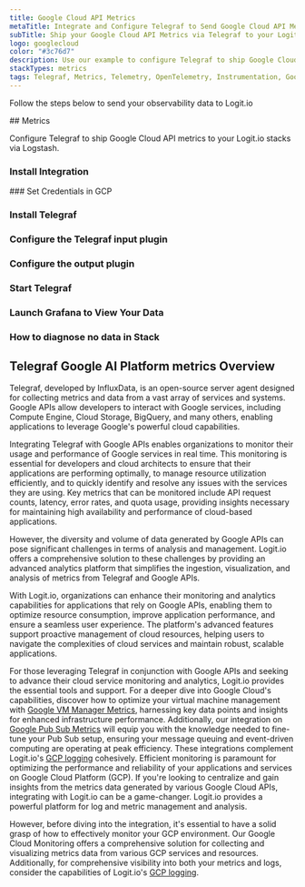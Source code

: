 ```yaml
---
title: Google Cloud API Metrics
metaTitle: Integrate and Configure Telegraf to Send Google Cloud API Metrics
subTitle: Ship your Google Cloud API Metrics via Telegraf to your Logit.io Stack
logo: googlecloud
color: "#3c76d7"
description: Use our example to configure Telegraf to ship Google Cloud API metrics to Logit.io. Configure Telegraf to send Google Cloud API metrics to Logstash or Elastic.
stackTypes: metrics
tags: Telegraf, Metrics, Telemetry, OpenTelemetry, Instrumentation, Google Cloud API, API Management, Cloud Computing, Api
---
```


Follow the steps below to send your observability data to Logit.io

<Steps>
  ## Metrics

  Configure Telegraf to ship Google Cloud API metrics to your Logit.io stacks via Logstash.
  
  ### Install Integration
  <InstallIntegration/>
  ### Set Credentials in GCP

  <SetGCPCredentials intro="Google Cloud API, a cornerstone of Google Cloud services, facilitates secure and efficient interaction between various cloud-based software components."/>
  
  ### Install Telegraf

  <InstallTelegraf />

  ### Configure the Telegraf input plugin

  <TelegrafStackDriverInput metric_type="serviceruntime.googleapis.com"/>

  ### Configure the output plugin

  <TelegrafOutputPlugin />

  ### Start Telegraf

  <StartTelegraf />

  ### Launch Grafana to View Your Data

  <LaunchVisualizer type="metrics" />

  ### How to diagnose no data in Stack

  <DiagnoseNoData />
</Steps>

## Telegraf Google AI Platform metrics Overview

Telegraf, developed by InfluxData, is an open-source server agent designed for collecting metrics and data 
from a vast array of services and systems.  Google APIs allow developers to interact with Google services, 
including Compute Engine, Cloud Storage, BigQuery, and many others, enabling applications to leverage Google's 
powerful cloud capabilities.

Integrating Telegraf with Google APIs enables organizations to monitor their usage and performance of Google 
services in real time. This monitoring is essential for developers and cloud architects to ensure that their 
applications are performing optimally, to manage resource utilization efficiently, and to quickly identify 
and resolve any issues with the services they are using. Key metrics that can be monitored include API 
request counts, latency, error rates, and quota usage, providing insights necessary for maintaining high 
availability and performance of cloud-based applications.

However, the diversity and volume of data generated by Google APIs can pose significant challenges in terms 
of analysis and management. Logit.io offers a comprehensive solution to these challenges by providing an 
advanced analytics platform that simplifies the ingestion, visualization, and analysis of metrics from Telegraf and Google APIs.  

With Logit.io, organizations can enhance their monitoring and analytics capabilities for applications 
that rely on Google APIs, enabling them to optimize resource consumption, improve application performance, 
and ensure a seamless user experience. The platform's advanced features support proactive management of 
cloud resources, helping users to navigate the complexities of cloud services and maintain robust, scalable applications.

For those leveraging Telegraf in conjunction with Google APIs and seeking to advance their cloud service 
monitoring and analytics, Logit.io provides the essential tools and support. 
For a deeper dive into Google Cloud's capabilities, discover how to optimize your virtual machine 
management with [Google VM Manager Metrics](/integrations/google-cloud-vm-manager/#metrics), 
harnessing key data points and insights for enhanced infrastructure performance. Additionally, our integration on 
[Google Pub Sub Metrics](/integrations/google-cloud-pubsub/#metrics) will equip you 
with the knowledge needed to fine-tune your Pub Sub setup, ensuring your message queuing and event-driven computing 
are operating at peak efficiency. These integrations complement Logit.io's [GCP logging](https://logit.io/solutions/gcp-logging/) cohesively.
Efficient monitoring is paramount for optimizing the performance and reliability of your applications 
and services on Google Cloud Platform (GCP). If you're looking to centralize and gain insights from 
the metrics data generated by various Google Cloud APIs, integrating with Logit.io can be a game-changer. 
Logit.io provides a powerful platform for log and metric management and analysis. 

However, before diving into the integration, it's essential to have a solid grasp of how to effectively monitor 
your GCP environment. Our Google Cloud Monitoring offers a comprehensive solution for collecting and visualizing 
metrics data from various GCP services and resources. Additionally, for comprehensive visibility into both your 
metrics and logs, consider the capabilities of Logit.io's [GCP logging](https://logit.io/solutions/gcp-logging/).